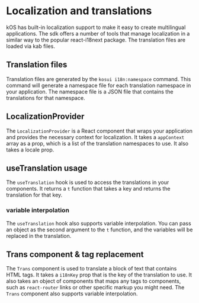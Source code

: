 
<Meta title="Foundations/10. Localization" />

# Localization and translations

kOS has built-in localization support to make it easy to create multilingual applications. The sdk offers a number of tools that manage localization in a similar way to the popular react-i18next package. The translation files are loaded via kab files.

## Translation files

Translation files are generated by the `kosui i18n:namespace` command. This command will generate a namespace file for each translation namespace in your application. The namespace file is a JSON file that contains the translations for that namespace.

## LocalizationProvider

The `LocalizationProvider` is a React component that wraps your application and provides the necessary context for localization. It takes a `appContext` array as a prop, which is a list of the translation namespaces to use. It also takes a locale prop.

<Snippet name="app@preview.tsx" />

<Canvas of={LocalizationStory} />

## useTranslation usage

The `useTranslation` hook is used to access the translations in your components. It returns a `t` function that takes a key and returns the translation for that key.

<Snippet name="localization@localization.tsx" />

### variable interpolation

The `useTranslation` hook also supports variable interpolation. You can pass an object as the second argument to the `t` function, and the variables will be replaced in the translation.

<Snippet name="localization-interpolate@localization-interpolate.tsx" />

<Canvas of={LocalizationInterpolateStory} />

## Trans component & tag replacement

The `Trans` component is used to translate a block of text that contains HTML tags. It takes a `i18nKey` prop that is the key of the translation to use. It also takes an object of components that maps any tags to components, such as `react-router` links or other specific markup you might need. The `Trans` component also supports variable interpolation.

<Snippet name="localization-trans@localization-trans.tsx" />

<Canvas of={LocalizationTransStory} />
